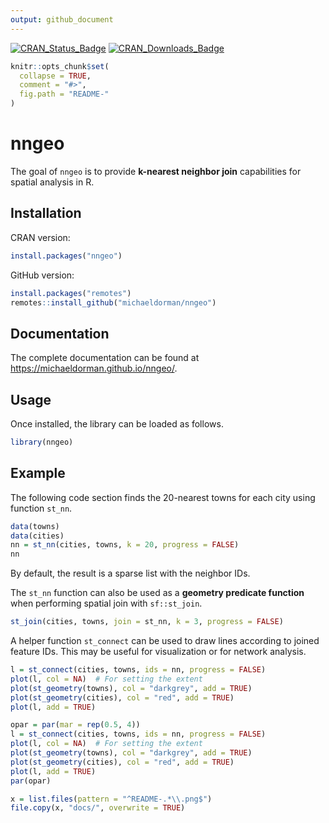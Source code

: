 ```yaml
---
output: github_document
---
```


<!-- README.md is generated from README.Rmd. Please edit that file -->

[![CRAN_Status_Badge](http://www.r-pkg.org/badges/version-ago/nngeo)](https://cran.r-project.org/package=nngeo)
[![CRAN_Downloads_Badge](http://cranlogs.r-pkg.org/badges/last-month/nngeo)](https://cran.r-project.org/package=nngeo)

```r
knitr::opts_chunk$set(
  collapse = TRUE,
  comment = "#>",
  fig.path = "README-"
)
```

# nngeo

The goal of `nngeo` is to provide **k-nearest neighbor join** capabilities for spatial analysis in R. 

## Installation

CRAN version:

```r
install.packages("nngeo")
```

GitHub version:

```r
install.packages("remotes")
remotes::install_github("michaeldorman/nngeo")
```

## Documentation

The complete documentation can be found at [https://michaeldorman.github.io/nngeo/](https://michaeldorman.github.io/nngeo/).

## Usage

Once installed, the library can be loaded as follows.

```r
library(nngeo)
```


## Example

The following code section finds the 20-nearest towns for each city using function `st_nn`. 

```r
data(towns)
data(cities)
nn = st_nn(cities, towns, k = 20, progress = FALSE)
nn
```

By default, the result is a sparse list with the neighbor IDs.

The `st_nn` function can also be used as a **geometry predicate function** when performing spatial join with `sf::st_join`.

```r
st_join(cities, towns, join = st_nn, k = 3, progress = FALSE)
```

A helper function `st_connect` can be used to draw lines according to joined feature IDs. This may be useful for visualization or for network analysis. 

```r
l = st_connect(cities, towns, ids = nn, progress = FALSE)
plot(l, col = NA)  # For setting the extent
plot(st_geometry(towns), col = "darkgrey", add = TRUE)
plot(st_geometry(cities), col = "red", add = TRUE)
plot(l, add = TRUE)
```

```r
opar = par(mar = rep(0.5, 4))
l = st_connect(cities, towns, ids = nn, progress = FALSE)
plot(l, col = NA)  # For setting the extent
plot(st_geometry(towns), col = "darkgrey", add = TRUE)
plot(st_geometry(cities), col = "red", add = TRUE)
plot(l, add = TRUE)
par(opar)
```

```r
x = list.files(pattern = "^README-.*\\.png$")
file.copy(x, "docs/", overwrite = TRUE)
```
